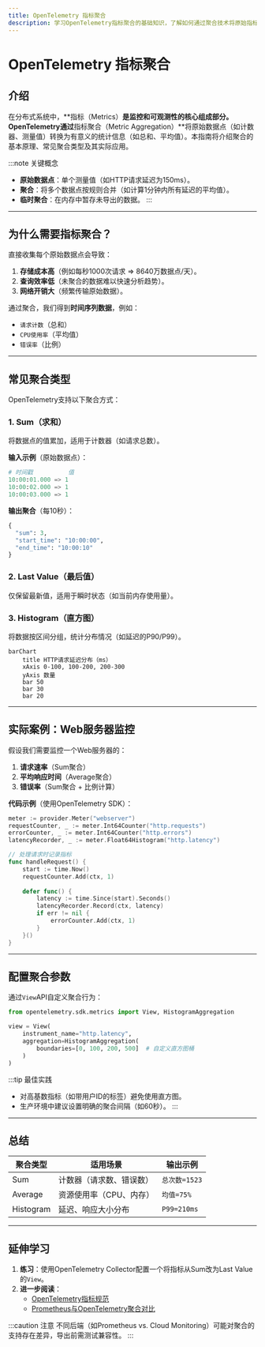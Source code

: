 ```yaml
---
title: OpenTelemetry 指标聚合
description: 学习OpenTelemetry指标聚合的基础知识，了解如何通过聚合技术将原始指标数据转化为可观测的统计信息。
---
```


# OpenTelemetry 指标聚合

## 介绍

在分布式系统中，**指标（Metrics）**是监控和可观测性的核心组成部分。OpenTelemetry通过**指标聚合（Metric Aggregation）**将原始数据点（如计数器、测量值）转换为有意义的统计信息（如总和、平均值）。本指南将介绍聚合的基本原理、常见聚合类型及其实际应用。

:::note 关键概念
- **原始数据点**：单个测量值（如HTTP请求延迟为150ms）。
- **聚合**：将多个数据点按规则合并（如计算1分钟内所有延迟的平均值）。
- **临时聚合**：在内存中暂存未导出的数据。
:::

---

## 为什么需要指标聚合？

直接收集每个原始数据点会导致：
1. **存储成本高**（例如每秒1000次请求 => 8640万数据点/天）。
2. **查询效率低**（未聚合的数据难以快速分析趋势）。
3. **网络开销大**（频繁传输原始数据）。

通过聚合，我们得到**时间序列数据**，例如：
- `请求计数`（总和）  
- `CPU使用率`（平均值）  
- `错误率`（比例）

---

## 常见聚合类型

OpenTelemetry支持以下聚合方式：

### 1. Sum（求和）
将数据点的值累加，适用于计数器（如请求总数）。

**输入示例**（原始数据点）：
```python
# 时间戳          值
10:00:01.000 => 1
10:00:02.000 => 1
10:00:03.000 => 1
```

**输出聚合**（每10秒）：
```python
{
  "sum": 3,
  "start_time": "10:00:00",
  "end_time": "10:00:10"
}
```

### 2. Last Value（最后值）
仅保留最新值，适用于瞬时状态（如当前内存使用量）。

### 3. Histogram（直方图）
将数据按区间分组，统计分布情况（如延迟的P90/P99）。

```mermaid
barChart
    title HTTP请求延迟分布（ms）
    xAxis 0-100, 100-200, 200-300
    yAxis 数量
    bar 50
    bar 30
    bar 20
```

---

## 实际案例：Web服务器监控

假设我们需要监控一个Web服务器的：
1. **请求速率**（Sum聚合）
2. **平均响应时间**（Average聚合）
3. **错误率**（Sum聚合 + 比例计算）

**代码示例**（使用OpenTelemetry SDK）：
```go
meter := provider.Meter("webserver")
requestCounter, _ := meter.Int64Counter("http.requests")
errorCounter, _ := meter.Int64Counter("http.errors")
latencyRecorder, _ := meter.Float64Histogram("http.latency")

// 处理请求时记录指标
func handleRequest() {
    start := time.Now()
    requestCounter.Add(ctx, 1)
    
    defer func() {
        latency := time.Since(start).Seconds()
        latencyRecorder.Record(ctx, latency)
        if err != nil {
            errorCounter.Add(ctx, 1)
        }
    }()
}
```

---

## 配置聚合参数

通过`View`API自定义聚合行为：
```python
from opentelemetry.sdk.metrics import View, HistogramAggregation

view = View(
    instrument_name="http.latency",
    aggregation=HistogramAggregation(
        boundaries=[0, 100, 200, 500]  # 自定义直方图桶
    )
)
```

:::tip 最佳实践
- 对高基数指标（如带用户ID的标签）避免使用直方图。
- 生产环境中建议设置明确的聚合间隔（如60秒）。
:::

---

## 总结

| 聚合类型       | 适用场景                  | 输出示例               |
|----------------|---------------------------|------------------------|
| Sum            | 计数器（请求数、错误数）  | `总次数=1523`          |
| Average        | 资源使用率（CPU、内存）   | `均值=75%`             |
| Histogram      | 延迟、响应大小分布        | `P99=210ms`            |

---

## 延伸学习

1. **练习**：使用OpenTelemetry Collector配置一个将指标从Sum改为Last Value的`View`。
2. **进一步阅读**：
   - [OpenTelemetry指标规范](https://opentelemetry.io/docs/specs/otel/metrics/)
   - [Prometheus与OpenTelemetry聚合对比](https://prometheus.io/docs/practices/histograms/)

:::caution 注意
不同后端（如Prometheus vs. Cloud Monitoring）可能对聚合的支持存在差异，导出前需测试兼容性。
:::